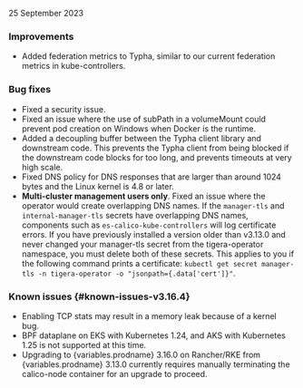 
25 September 2023

### Improvements

- Added federation metrics to Typha, similar to our current federation metrics in kube-controllers.

### Bug fixes
- Fixed a security issue.
- Fixed an issue where the use of subPath in a volumeMount could prevent pod creation on Windows when Docker is the runtime.
- Added a decoupling buffer between the Typha client library and downstream code. This prevents the Typha client from being blocked if the downstream code blocks for too long, and prevents timeouts at very high scale.
- Fixed DNS policy for DNS responses that are larger than around 1024 bytes and the Linux kernel is 4.8 or later.
- **Multi-cluster management users only**. Fixed an issue where the operator would create overlapping DNS names. If the `manager-tls` and `internal-manager-tls` secrets have overlapping DNS names, components such as `es-calico-kube-controllers` will log certificate errors. If you have previously installed a version older than v3.13.0 and never changed your manager-tls secret from the tigera-operator namespace, you must delete both of these secrets. This applies to you if the following command prints a certificate: `kubectl get secret manager-tls -n tigera-operator -o "jsonpath={.data['cert']}"`.

### Known issues {#known-issues-v3.16.4}

- Enabling TCP stats may result in a memory leak because of a kernel bug.
- BPF dataplane on EKS with Kubernetes 1.24, and AKS with Kubernetes 1.25 is not supported at this time.
- Upgrading to {variables.prodname} 3.16.0 on Rancher/RKE from {variables.prodname} 3.13.0 currently requires manually terminating the calico-node container for an upgrade to proceed.
